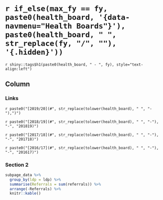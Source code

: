 `r if_else(max_fy == fy, paste0(health_board, '{data-navmenu="Health Boards"}'), paste0(health_board, " ", str_replace(fy, "/", ""), '{.hidden}'))`
=================================================

`r shiny::tags$h1(paste0(health_board, " - ", fy), style="text-align:left")`

Column
-----------------------------------------------------------------------

### Links

`r paste0("[2019/20](#", str_replace(tolower(health_board), " ", "-"),")")`

`r paste0("[2018/19](#", str_replace(tolower(health_board), " ", "-"), "-", "201819)")`

`r paste0("[2017/18](#", str_replace(tolower(health_board), " ", "-"), "-", "201718)")`

`r paste0("[2016/17](#", str_replace(tolower(health_board), " ", "-"), "-", "201617)")`


### Section 2

```r
subpage_data %>% 
  group_by(ldp = ldp) %>% 
  summarise(Referrals = sum(referrals)) %>% 
  arrange(-Referrals) %>% 
  knitr::kable()
```


